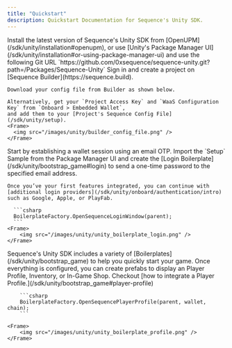 ---
title: "Quickstart"
description: Quickstart Documentation for Sequence's Unity SDK.
---

<Steps>
  <Step title="Install the Unity SDK">
Install the latest version of Sequence's Unity SDK from [OpenUPM](/sdk/unity/installation#openupm),
or use [Unity's Package Manager UI](/sdk/unity/installation#or-using-package-manager-ui)
and use the following Git URL `https://github.com/0xsequence/sequence-unity.git?path=/Packages/Sequence-Unity`

  </Step>
  <Step title="Configure the SDK">
    Sign in and create a project on [Sequence Builder](https://sequence.build).

    Download your config file from Builder as shown below.

    Alternatively, get your `Project Access Key` and `WaaS Configuration Key` from `Onboard > Embedded Wallet`,
    and add them to your [Project's Sequence Config File](/sdk/unity/setup).
    <Frame>
      <img src="/images/unity/builder_config_file.png" />
    </Frame>
  </Step>
  <Step title="Integrate your Login Process">
    Start by establishing a wallet session using an email OTP. Import the `Setup` Sample from the Package Manager UI
      and create the [Login Boilerplate](/sdk/unity/bootstrap_game#login) to send a one-time password to the specified email address.

    Once you’ve your first features integrated, you can continue with [additional login providers](/sdk/unity/onboard/authentication/intro)
    such as Google, Apple, or PlayFab.

      ```csharp
      BoilerplateFactory.OpenSequenceLoginWindow(parent);
      ```
    <Frame>
        <img src="/images/unity/unity_boilerplate_login.png" />
    </Frame>

  </Step>
    <Step title="Test Sequence's Features">
Sequence's Unity SDK includes a variety of [Boilerplates](/sdk/unity/bootstrap_game) to help you quickly start your game.
Once everything is configured, you can create prefabs to display an Player Profile, Inventory, or In-Game Shop.
Checkout [how to integrate a Player Profile.](/sdk/unity/bootstrap_game#player-profile)

        ```csharp
        BoilerplateFactory.OpenSequencePlayerProfile(parent, wallet, chain);
        ```

    <Frame>
        <img src="/images/unity/unity_boilerplate_profile.png" />
    </Frame>

  </Step>
</Steps>
